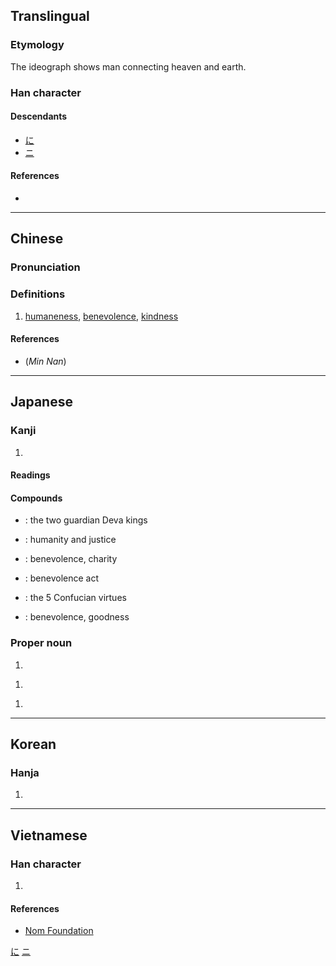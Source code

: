 {{character info/new}}
{{also|忈}}
==Translingual==

===Etymology===
{{Han etym}}
The ideograph shows man connecting heaven and earth.

===Han character===
{{Han char|rn=9|rad=人|as=02|sn=4|four=21210|canj=OMM|ids=⿰亻二}}

====Descendants====
* [[に]]
* [[ニ]]

====References====
* {{Han ref|kx=0091.070|dkj=00349|dj=0193.010|hdz=10107.010|uh=4EC1|ud=20161|bh=A4AF|bd=42159}}

[[Category:Han characters from which hiragana were derived|に]]
[[Category:Han characters from which katakana were derived|ニ]]

----

==Chinese==
{{zh-forms}}

===Pronunciation===
{{zh-pron
|m=rén
|c=jan4
|h=
|mn=qz,tp,xm:lîn/kh,zz:jîn
|w=
|mc=y
|oc=y
|ma=
|cat=n
}}

===Definitions===
{{zh-hanzi}}

# [[humaneness]], [[benevolence]], [[kindness]]

====References====
* (''Min Nan'') {{thcwd|577}}

----

==Japanese==

===Kanji===
{{ja-kanji|grade=6|rs=人02}}

# {{l|en|benevolence}}

====Readings====
{{ja-readings
|goon=[[に]] (ni), [[にん]] (nin)
|kanon=[[じん]] (jin)
|nanori=[[きみ]] (kimi), [[く]] (ku), [[さと]] (sato), [[しのぶ]] (shinobu), [[じ]] (ji), [[と]] (to), [[のり]] (nori), [[ひと]] (hito), [[ひとし]] (hitoshi), [[ひろ]] (hiro), [[ひろし]] (hiroshi), [[まこと]] (makoto), [[まさ]] (masa), [[まさし]] (masashi), [[やす]] (yasu), [[よし]] (yoshi)
}}

====Compounds====
{{der-top|Compounds}}
* {{ja-r|仁王|におう}}: the two guardian Deva kings
* {{ja-r|仁義|じんぎ}}: humanity and justice
* {{ja-r|仁愛|じんあい}}: benevolence, charity
* {{ja-r|仁術|じんじゅつ}}: benevolence act
* {{ja-r|仁義礼智信|じんぎれいちしん}}: the 5 Confucian virtues
* {{ja-r|仁徳|じんとく}}: benevolence, goodness
{{der-bottom}}

===Proper noun===
{{ja-pos|ひとし|proper}}

# {{given name|male|lang=ja}}

{{ja-pos|じん|proper}}

# {{given name|male|lang=ja}}

{{ja-pos|まさし|proper}}

# {{given name|male|lang=ja}}

----

==Korean==

===Hanja===
{{ko-hanja|hangeul=인|rv=in|mr=in}}

# {{defn|lang=ko|sort=人02}}

----

==Vietnamese==

===Han character===
{{vi-hantu|[[nhân]], [[nhơn]]|rs=人02}}

# {{defn|lang=vi|sort=人02}}

====References====
* [http://nomfoundation.org/common/nom_details.php?codepoint=4ec1 Nom Foundation]